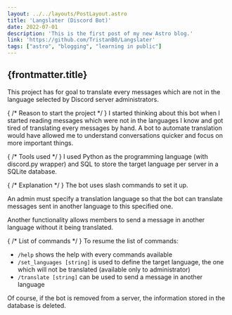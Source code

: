 ```yaml
---
layout: ../../layouts/PostLayout.astro
title: 'Langslater (Discord Bot)'
date: 2022-07-01
description: 'This is the first post of my new Astro blog.'
link: 'https://github.com/TristanB0/Langslater'
tags: ["astro", "blogging", "learning in public"]
---
```


## {frontmatter.title}

This project has for goal to translate every messages which are not in the language selected by Discord server administrators.


{ /* Reason to start the project */ }
I started thinking about this bot when I started reading messages which were not in the languages I know and got tired of translating every messages by hand. A bot to automate translation would have allowed me to understand conversations quicker and focus on more important things.


{ /* Tools used */ }
I used Python as the programming language (with discord.py wrapper) and SQL to store the target language per server in a SQLite database.


{ /* Explanation */ }
The bot uses slash commands to set it up.

An admin must specify a translation language so that the bot can translate messages sent in another language to this specified one.

Another functionality allows members to send a message in another language without it being translated.


{ /* List of commands */ }
To resume the list of commands:
- `/help` shows the help with every commands available
- `/set_languages [string]` is used to define the target language, the one which will not be translated (available only to administrator)
- `/translate [string]` can be used to send a message in another language


Of course, if the bot is removed from a server, the information stored in the database is deleted.
